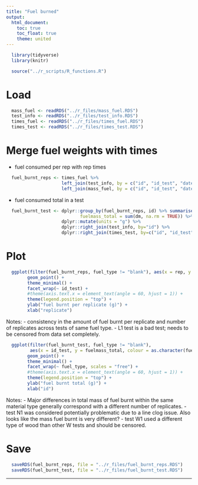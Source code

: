 ```yaml
---
title: "Fuel burned"
output:
  html_document:
    toc: true
    toc_float: true
    theme: united
---
```


```r
  library(tidyverse)
  library(knitr)
```

```r
  source("../r_scripts/R_functions.R")
```

# Load

```r
  mass_fuel <- readRDS("../r_files/mass_fuel.RDS")
  test_info <- readRDS("../r_files/test_info.RDS")
  times_fuel <- readRDS("../r_files/times_fuel.RDS")
  times_test <- readRDS("../r_files/times_test.RDS")
```

# Merge fuel weights with times

* fuel consumed per rep with rep times

```r
  fuel_burnt_reps <- times_fuel %>% 
                     left_join(test_info, by = c("id", "id_test", "date")) %>%
                     left_join(mass_fuel, by = c("id", "id_test", "date", "type", "rep"))
```

* fuel consumed total in a test

```r
  fuel_burnt_test <- dplyr::group_by(fuel_burnt_reps, id) %>% summarise(
                            fuelmass_total = sum(dm, na.rm = TRUE)) %>%
                     dplyr::mutate(units = "g") %>%
                     dplyr::right_join(test_info, by="id") %>%
                     dplyr::right_join(times_test, by=c("id", "id_test", "date"))
```

# Plot

```r
  ggplot(filter(fuel_burnt_reps, fuel_type != "blank"), aes(x = rep, y = dm, colour = fuel_type)) +
        geom_point() +
        theme_minimal() + 
        facet_wrap(~ id_test) +
        #theme(axis.text.x = element_text(angle = 60, hjust = 1)) +
        theme(legend.position = "top") +
        ylab("fuel burnt per replicate (g)") +
        xlab("replicate")
```

Notes: 
- consistency in the amount of fuel burnt per replicate and number of replicates across tests of same fuel type. 
- L1 test is a bad test; needs to be censored from data set completely. 


```r
  ggplot(filter(fuel_burnt_test, fuel_type != "blank"), 
         aes(x = id_test, y = fuelmass_total, colour = as.character(fuel_quant))) +
        geom_point() +
        theme_minimal() + 
        facet_wrap(~ fuel_type, scales = "free") +
        #theme(axis.text.x = element_text(angle = 60, hjust = 1)) +
        theme(legend.position = "top") +
        ylab("fuel burnt total (g)") +
        xlab("id")
```
Notes:
- Major differences in total mass of fuel burnt within the same material type generally correspond with a different number of replicates.
- test N1 was considered potentially problematic due to a line clog issue. Also looks like the mass fuel burnt is very different? 
- test W1 used a different type of wood than other W tests and should be censored. 

# Save

```r
  saveRDS(fuel_burnt_reps, file = "../r_files/fuel_burnt_reps.RDS")
  saveRDS(fuel_burnt_test, file = "../r_files/fuel_burnt_test.RDS")
```

___

